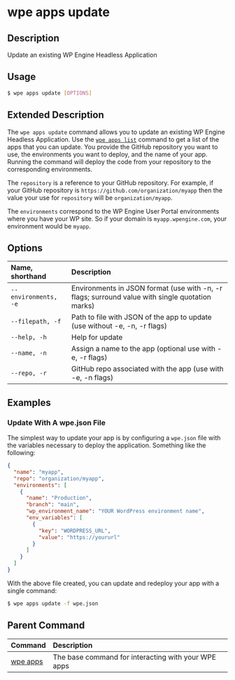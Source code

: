 # wpe apps update

## Description

Update an existing WP Engine Headless Application

## Usage

```bash
$ wpe apps update [OPTIONS]
```

## Extended Description

The `wpe apps update` command allows you to update an existing WP Engine Headless Application. Use the [`wpe apps list`](./list) command to get a list of the apps that you can update. You provide the GitHub repository you want to use, the environments you want to deploy, and the name of your app. Running the command will deploy the code from your repository to the corresponding environments.

The `repository` is a reference to your GitHub repository. For example, if your GitHub repository is `https://github.com/organization/myapp` then the value your use for `repository` will be `organization/myapp`.

The `environments` correspond to the WP Engine User Portal environments where you have your WP site. So if your domain is `myapp.wpengine.com`, your environment would be `myapp`.

## Options

| Name, shorthand      | Description                                                                                     |
| :------------------- | :---------------------------------------------------------------------------------------------- |
| `--environments, -e` | Environments in JSON format (use with -n, -r flags; surround value with single quotation marks) |
| `--filepath, -f`     | Path to file with JSON of the app to update (use without -e, -n, -r flags)                      |
| `--help, -h`         | Help for update                                                                                 |
| `--name, -n`         | Assign a name to the app (optional use with -e, -r flags)                                       |
| `--repo, -r`         | GitHub repo associated with the app (use with -e, -n flags)                                     |

## Examples

### Update With A wpe.json File

The simplest way to update your app is by configuring a `wpe.json` file with the variables necessary to deploy the application. Something like the following:

```json
{
  "name": "myapp",
  "repo": "organization/myapp",
  "environments": [
    {
      "name": "Production",
      "branch": "main",
      "wp_environment_name": "YOUR WordPress environment name",
      "env_variables": [
        {
          "key": "WORDPRESS_URL",
          "value": "https://yoururl"
        }
      ]
    }
  ]
}
```

With the above file created, you can update and redeploy your app with a single command:

```bash
$ wpe apps update -f wpe.json
```

## Parent Command

| Command             | Description                                         |
| :------------------ | :-------------------------------------------------- |
| [wpe apps](../apps) | The base command for interacting with your WPE apps |
